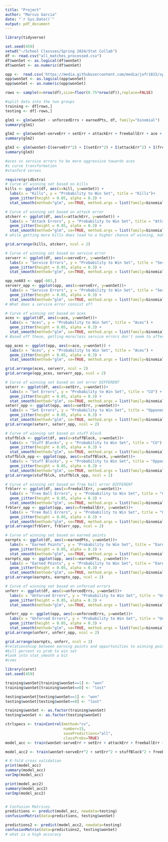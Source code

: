 ---
title: "Project"
author: "Marcus Garcia"
date: "`r Sys.Date()`"
output: pdf_document
---

```{r setup, include=FALSE}
library(tidyverse)
```


```{r}
set.seed(459)
setwd("~/School Classses/Spring 2024/Stat Collab")
df <- read.csv("all_matches_processed.csv")
df$wonSet <- as.logical(df$wonSet)
df$wonSet <- as.numeric(df$wonSet)

opp <-  read.csv('https://media.githubusercontent.com/media/jofr1815/spikestats/main/data/matches/all_matches_opp.csv')
opp$wonSet <- as.logical(opp$wonSet)
opp$wonSet <- as.numeric(opp$wonSet)

rows <- sample(x=nrow(df),size=floor(0.75*nrow(df)),replace=FALSE)

#split data into the two groups
training <- df[rows,]
testing <- df[-rows,]
```


```{r}
glm1 <- glm(wonSet ~ unforcedErrs + earnedPts, df, family="binomial")
summary(glm1)
```


```{r}
glm2 <- glm(wonSet~serveErr + setErr + attackErr + freeballErr + ace + kill + stuffBlock, training, family="binomial")
summary(glm2)
```

```{r}
glm3 <- glm(wonSet~I(serveErr^2) + I(setErr^2) + I(attackErr^2) + I(freeballErr^2) + I(ace^2) + I(kill^2) + I(stuffBlock^2), df, family="binomial")
summary(glm3)

#aces vs service errors to be more aggressive towards aces
#s curve transformation
#stanford serves 
```

```{r}
require(gridExtra)
# Curve of winning set based on kills
kills <- ggplot(df, aes(x=kill, y=wonSet)) +
  labs(x = "Kills", y = "Probability to Win Set", title = "Kills")+ 
  geom_jitter(height = 0.05, alpha = 0.3) +
  stat_smooth(method="glm", se=TRUE, method.args = list(family=binomial))

# Curve of winning set based on attack error 
atckerr <- ggplot(df, aes(x=attackErr, y=wonSet)) +
  labs(x = "Attack Errors", y = "Probability to Win Set", title = "Attack Error")+
  geom_jitter(height = 0.05, alpha = 0.3) +
  stat_smooth(method="glm", se=TRUE, method.args = list(family=binomial))
# while getting more kills does lead to a higher chance of winning, making attack errors seem to be more harmful 

grid.arrange(kills, atckerr, ncol = 2)
```

```{r}
# Curve of winning set based on service error
serverr <- ggplot(df, aes(x=serveErr, y=wonSet))+
  labs(x = "Service Errors", y = "Probability to Win Set", title = "Service Error") + 
  geom_jitter(height = 0.05, alpha = 0.3) +
  stat_smooth(method="glm", se=TRUE, method.args = list(family=binomial))

opp_no603 <- opp[-603,]
serverr_opp <- ggplot(opp, aes(x=serveErr, y=wonSet))+
  labs(x = "Service Errors", y = "Probability to Win Set", title = "Service Error") + 
  geom_jitter(height = 0.05, alpha = 0.3) +
  stat_smooth(method="glm", se=TRUE, method.args = list(family=binomial))
# What does a service error consist of? 
```

```{r}
# Curve of winning set based on aces 
aces <- ggplot(df, aes(x=ace, y=wonSet))+
  labs(x = "Aces", y = "Probability to Win Set", title = "Aces") + 
  geom_jitter(height = 0.05, alpha = 0.3) +
  stat_smooth(method="glm", se=TRUE, method.args = list(family=binomial))
# Based off these, getting more/less service errors don't seem to affect winning the set whereas getting more aces does. This could influence coaches to go for more aces while accepting the risk of making a service error. 

opp_aces <- ggplot(opp, aes(x=ace, y=wonSet)) +
  labs(x = "Aces", y = "Probability to Win Set", title = "Aces") +
  geom_jitter(height = 0.05, alpha = 0.3) +
  stat_smooth(method="glm", se=TRUE, method.args = list(family=binomial))

grid.arrange(aces, serverr, ncol = 2)
grid.arrange(opp_aces, serverr_opp, ncol = 2)
```

```{r}
# Curve of winning set based on set error DIFFERENT
seterr <- ggplot(df, aes(x=setErr, y=wonSet))+
  labs(x = "Set Errors", y = "Probability to Win Set", title = "CU") + 
  geom_jitter(height = 0.05, alpha = 0.3) +
  stat_smooth(method="glm", se=TRUE, method.args = list(family=binomial))
seterr_opp <- ggplot(opp, aes(x=setErr, y=wonSet))+
  labs(x = "Set Errors", y = "Probability to Win Set", title = "Opponent") + 
  geom_jitter(height = 0.05, alpha = 0.3) +
  stat_smooth(method="glm", se=TRUE, method.args = list(family=binomial))
grid.arrange(seterr, seterr_opp, ncol = 2)
```

```{r}
# Curve of winning set based on stuff block 
stuffblck <- ggplot(df, aes(x=stuffBlock, y=wonSet))+
  labs(x = "Stuff Blocks", y = "Probability to Win Set", title = "CU") + 
  geom_jitter(height = 0.05, alpha = 0.3) +
  stat_smooth(method="glm", se=TRUE, method.args = list(family=binomial))
stuffblck_opp <- ggplot(opp, aes(x=stuffBlock, y=wonSet))+
  labs(x = "Stuff Blocks", y = "Probability to Win Set", title = "Opponent") + 
  geom_jitter(height = 0.05, alpha = 0.3) +
  stat_smooth(method="glm", se=TRUE, method.args = list(family=binomial))
grid.arrange(stuffblck, stuffblck_opp, ncol = 2)
```
```{r}
# Curve of winning set based on free ball error DIFFERENT
frblerr <- ggplot(df, aes(x=freeballErr, y=wonSet))+
  labs(x = "Free Ball Errors", y = "Probability to Win Set", title = "CU") + 
  geom_jitter(height = 0.05, alpha = 0.3) +
  stat_smooth(method="glm", se=TRUE, method.args = list(family=binomial))
frblerr_opp <- ggplot(opp, aes(x=freeballErr, y=wonSet))+
  labs(x = "Free Ball Errors", y = "Probability to Win Set", title = "Opponent") + 
  geom_jitter(height = 0.05, alpha = 0.3) +
  stat_smooth(method="glm", se=TRUE, method.args = list(family=binomial))
grid.arrange(frblerr, frblerr_opp, ncol = 2)
```

```{r}
# Curve of winning set based on earned points 
earnpts <- ggplot(df, aes(x=earnedPts, y=wonSet))+
  labs(x = "Earned Points", y = "Probability to Win Set", title = "Earned Points CU") + 
  geom_jitter(height = 0.05, alpha = 0.3) +
  stat_smooth(method="glm", se=TRUE, method.args = list(family=binomial))
earnpts_opp <- ggplot(opp, aes(x=earnedPts, y=wonSet))+
  labs(x = "Earned Points", y = "Probability to Win Set", title = "Earned Points OPP") + 
  geom_jitter(height = 0.05, alpha = 0.3) +
  stat_smooth(method="glm", se=TRUE, method.args = list(family=binomial))
grid.arrange(earnpts, earnpts_opp, ncol = 2)
```

```{r}
# Curve of winning set based on unforced errors 
unferr <- ggplot(df, aes(x=unforcedErrs, y=wonSet))+
  labs(x = "Unforced Errors", y = "Probability to Win Set", title = "Unforced Errors") + 
  geom_jitter(height = 0.05, alpha = 0.3) +
  stat_smooth(method="glm", se=TRUE, method.args = list(family=binomial))

unferr_opp <- ggplot(opp, aes(x=unforcedErrs, y=wonSet))+
  labs(x = "Unforced Errors", y = "Probability to Win Set", title = "Unforced Errors") + 
  geom_jitter(height = 0.05, alpha = 0.3) +
  stat_smooth(method="glm", se=TRUE, method.args = list(family=binomial))
grid.arrange(unferr, unferr_opp, ncol = 2)

grid.arrange(earnpts, unferr, ncol = 2)
#relationshiop between earning points and oppurtunities to winning points
#kill percent vs prob to win set
#look into stat_smooth a bit
#cvms
```

```{r}
library(caret)
set.seed(459)

training$wonSet[training$wonSet==1] <- "won"
training$wonSet[training$wonSet==0] <- "lost"

testing$wonSet[testing$wonSet==1] <- "won"
testing$wonSet[testing$wonSet==0] <- "lost"

training$wonSet <- as.factor(training$wonSet)
testing$wonSet <- as.factor(testing$wonSet)

ctrlspecs <- trainControl(method="cv", 
                          number=15, 
                          savePredictions="all",
                          classProbs=TRUE)
model_acc <- train(wonSet~serveErr + setErr + attackErr + freeballErr + ace + kill + stuffBlock, training, family="binomial", trControl = ctrlspecs)

model_acc2 <- train(wonSet~serveErr^2 + setErr^2 + stuffBlock^2 + freeballErr^2 + attackErr^2 + ace^2 + kill^2, training, family="binomial", trControl = ctrlspecs)

# K-fold cross validation
print(model_acc)
summary(model_acc)
varImp(model_acc)

print(model_acc2)
summary(model_acc2)
varImp(model_acc2)


# Confusion Matrices
predictions <- predict(model_acc, newdata=testing)
confusionMatrix(data=predictions, testing$wonSet)

predictions2 <- predict(model_acc2, newdata=testing)
confusionMatrix(data=predictions2, testing$wonSet)
# what is a high accuracy

```

